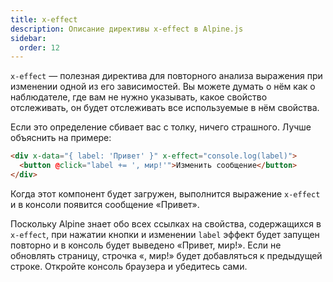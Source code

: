 ```yaml
---
title: x-effect
description: Описание директивы x-effect в Alpine.js
sidebar:
  order: 12
---
```


`x-effect` — полезная директива для повторного анализа выражения при изменении одной из его зависимостей. Вы можете думать о нём как о наблюдателе, где вам не нужно указывать, какое свойство отслеживать, он будет отслеживать все используемые в нём свойства.

Если это определение сбивает вас с толку, ничего страшного. Лучше объяснить на примере:

```html live
<div x-data="{ label: 'Привет' }" x-effect="console.log(label)">
  <button @click="label += ', мир!'">Изменить сообщение</button>
</div>
```

Когда этот компонент будет загружен, выполнится выражение `x-effect` и в консоли появится сообщение «Привет».

Поскольку Alpine знает обо всех ссылках на свойства, содержащихся в `x-effect`, при нажатии кнопки и изменении `label` эффект будет запущен повторно и в консоль будет выведено «Привет, мир!». Если не обновлять страницу, строчка «, мир!» будет добавляться к предыдущей строке. Откройте консоль браузера и убедитесь сами.

